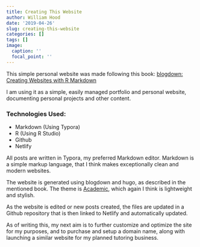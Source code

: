 ```yaml
---
title: Creating This Website
author: William Hood
date: '2019-04-26'
slug: creating-this-website
categories: []
tags: []
image:
  caption: ''
  focal_point: ''
---
```


This simple personal website was made following this book: [blogdown: Creating Websites with R Markdown](<https://bookdown.org/yihui/blogdown/>)

I am using it as a simple, easily managed portfolio and personal website, documenting personal projects and other content.



### Technologies Used:

* Markdown (Using Typora)
* R (Using R Studio)
* Github
* Netlify



All posts are written in Typora, my preferred Markdown editor. Markdown is a simple markup language, that I think makes exceptionally clean and modern websites.

The website is generated using blogdown and hugo, as described in the mentioned book. The theme is [Academic](<https://github.com/gcushen/hugo-academic>), which again I think is lightweight and stylish.

As the website is edited or new posts created, the files are updated in a Github repository that is then linked to Netlify and automatically updated. 

As of writing this, my next aim is to further customize and optimize the site for my purposes, and to purchase and setup a domain name, along with launching a similar website for my planned tutoring business.



